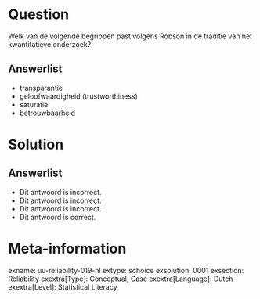 Question
========

Welk van de volgende begrippen past volgens Robson in de traditie van het kwantitatieve onderzoek?
  
Answerlist
----------
* transparantie
* geloofwaardigheid (trustworthiness)
* saturatie
* betrouwbaarheid

Solution
========

Answerlist
----------
* Dit antwoord is incorrect.
* Dit antwoord is incorrect.
* Dit antwoord is incorrect.
* Dit antwoord is correct.


Meta-information
================
exname: uu-reliability-019-nl
extype: schoice
exsolution: 0001
exsection: Reliability
exextra[Type]: Conceptual, Case
exextra[Language]: Dutch
exextra[Level]: Statistical Literacy
